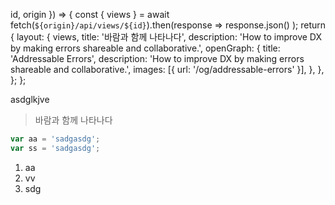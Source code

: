   id,
  origin
}) => {
  const { views } = await fetch(`${origin}/api/views/${id}`).then(response =>
    response.json()
  );
  return {
    layout: {
      views,
      title: '바람과 함께 나타나다',
      description:
        'How to improve DX by making errors shareable and collaborative.',
      openGraph: {
        title: 'Addressable Errors',
        description:
          'How to improve DX by making errors shareable and collaborative.',
        images: [{ url: '/og/addressable-errors' }],
      },
    },
  };
};

asdglkjve

> 바람과 함께 나타나다

```typescript
var aa = 'sadgasdg';
var ss = 'sadgasdg';
```


1. aa
2. vv
3. sdg

